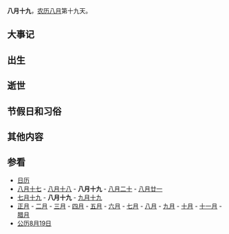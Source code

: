 {{Lunar08Calendar}}
'''八月十九'''，[[农历|农历]][[八月_(农历)|八月]]第十九天。

==大事记==

==出生==

==逝世==

==节假日和习俗==

==其他内容==

==参看==
*[[历史上的今天|日历]]
*[[八月十七|八月十七]] - [[八月十八|八月十八]] - '''八月十九''' - [[八月二十|八月二十]] - [[八月廿一|八月廿一]]
*[[七月十九|七月十九]] - '''八月十九''' - [[九月十九|九月十九]]
*[[正月|正月]] - [[二月_(农历)|二月]] - [[三月_(农历)|三月]] - [[四月_(农历)|四月]] - [[五月_(农历)|五月]] - [[六月_(农历)|六月]] - [[七月_(农历)|七月]] - [[八月_(农历)|八月]] - [[九月_(农历)|九月]] - [[十月_(农历)|十月]] - [[十一月_(农历)|十一月]] - [[腊月|腊月]]
*[[公历|公历]][[8月19日|8月19日]]